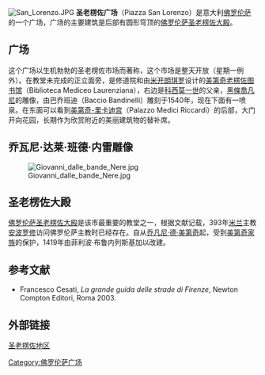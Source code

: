 {{Coord|43|46|29.18|N|11|15|17.49|E|type:landmark|display=title}}
[[File:San_Lorenzo.JPG|thumb]]
'''圣老楞佐广场'''（Piazza San Lorenzo）是意大利[[佛罗伦萨|佛罗伦萨]]的一个广场，广场的主要建筑是后部有圆形穹顶的[[佛罗伦萨圣老楞佐大殿|佛罗伦萨圣老楞佐大殿]]。

==广场==
这个广场以生机勃勃的圣老楞佐市场而著称，这个市场是整天开放（星期一例外）。在教堂未完成的正立面旁，是修道院和由[[米开朗琪罗|米开朗琪罗]]设计的[[美第奇老楞佐图书馆|美第奇老楞佐图书馆]]（Biblioteca Mediceo Laurenziana），右边是[[科西莫一世|科西莫一世]]的父亲，[[黑條喬凡尼|黑條喬凡尼]]的雕像，由巴乔班迪（Baccio Bandinelli）雕刻于1540年，现在下面有一喷泉。在东面可以看到[[美第奇-里卡迪宫|美第奇-里卡迪宫]]（Palazzo Medici Riccardi）的后部，大门开向花园，长期作为欣赏附近的美丽建筑物的替补席。

==乔瓦尼·达莱·班德·内雷雕像==
[[File:Giovanni_dalle_bande_Nere.jpg|thumb]]
==圣老楞佐大殿==
[[佛罗伦萨圣老楞佐大殿|佛罗伦萨圣老楞佐大殿]]是该市最重要的教堂之一，根据文献记载，393年[[米兰|米兰]]主教[[安波罗修|安波罗修]]访问佛罗伦萨主教时已经存在。自从[[乔凡尼·德·美第奇|乔凡尼·德·美第奇]]起，受到[[美第奇家族|美第奇家族]]的保护，1419年由菲利波·布鲁内列斯基加以改建。

==参考文献==
*Francesco Cesati, ''La grande guida delle strade di Firenze'', Newton Compton Editori, Roma 2003.

==外部链接==
[https://web.archive.org/web/20070928090654/http://www.sanlorenzo.firenze.it/cgi-bin/news/pub4_lis_lun.cgi?id=89&dove=Mercato%20Centrale&sezione=Itinerario%20Uno 圣老楞佐地区]

[[Category:佛罗伦萨广场|Category:佛罗伦萨广场]]